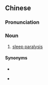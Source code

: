 {{also|鬼压床|鬼壓牀}}
==Chinese==
{{zh-forms|s=鬼压床|t2=鬼壓牀}}

===Pronunciation===
{{zh-pron
|m=guǐyāchuáng
|c=gwai2 aat3 cong4
|cat=n
}}

===Noun===
{{zh-noun}}

# {{lb|zh|colloquial}} [[sleep paralysis]]

====Synonyms====
* {{zh-l|鬼壓身}}
* {{qualifier|formal}} {{zh-l|睡眠癱瘓症}}